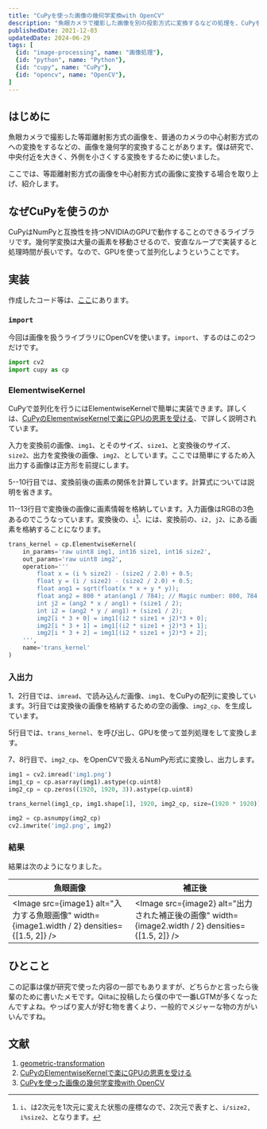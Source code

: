 ```yaml
---
title: "CuPyを使った画像の幾何学変換with OpenCV"
description: "魚眼カメラで撮影した画像を別の投影方式に変換するなどの処理を、CuPyを使って実装します。CuPyを使うことで、高速に処理を実行できます。"
publishedDate: 2021-12-03
updatedDate: 2024-06-29
tags: [
  {id: "image-processing", name: "画像処理"},
  {id: "python", name: "Python"},
  {id: "cupy", name: "CuPy"},
  {id: "opencv", name: "OpenCV"},
]
---
```


## はじめに

魚眼カメラで撮影した等距離射影方式の画像を、普通のカメラの中心射影方式のへの変換をするなどの、画像を幾何学的変換することがあります。僕は研究で、中央付近を大きく、外側を小さくする変換をするために使いました。

ここでは、等距離射影方式の画像を中心射影方式の画像に変換する場合を取り上げ、紹介します。

## なぜCuPyを使うのか

CuPyはNumPyと互換性を持つNVIDIAのGPUで動作することのできるライブラリです。幾何学変換は大量の画素を移動させるので、安直なループで実装すると処理時間が長いです。なので、GPUを使って並列化しようということです。

## 実装

作成したコード等は、[ここ](https://github.com/Daiji256/geometric-transformation/)にあります。

### `import`

今回は画像を扱うライブラリにOpenCVを使います。`import`、するのはこの2つだけです。

```python
import cv2
import cupy as cp
```

### ElementwiseKernel

CuPyで並列化を行うにはElementwiseKernelで簡単に実装できます。詳しくは、[CuPyのElementwiseKernelで楽にGPUの恩恵を受ける](https://qiita.com/bow-of-man/items/e4d8b3a2ca14c54511f1/)、で詳しく説明されています。

入力を変換前の画像、`img1`、とそのサイズ、`size1`、と変換後のサイズ、`size2`、出力を変換後の画像、`img2`、としています。ここでは簡単にするため入出力する画像は正方形を前提にします。

5--10行目では、変換前後の画素の関係を計算しています。計算式については説明を省きます。

11--13行目で変換後の画像に画素情報を格納しています。入力画像はRGBの3色あるのでこうなっています。変換後の、`i`[^i]、には、変換前の、`i2, j2`、にある画素を格納することになります。

[^i]: `i`、は2次元を1次元に変えた状態の座標なので、2次元で表すと、`i/size2, i%size2`、となります。

```python
trans_kernel = cp.ElementwiseKernel(
    in_params='raw uint8 img1, int16 size1, int16 size2',
    out_params='raw uint8 img2',
    operation='''
        float x = (i % size2) - (size2 / 2.0) + 0.5;
        float y = (i / size2) - (size2 / 2.0) + 0.5;
        float ang1 = sqrt(float(x * x + y * y));
        float ang2 = 800 * atan(ang1 / 784); // Magic number: 800, 784
        int j2 = (ang2 * x / ang1) + (size1 / 2);
        int i2 = (ang2 * y / ang1) + (size1 / 2);
        img2[i * 3 + 0] = img1[(i2 * size1 + j2)*3 + 0];
        img2[i * 3 + 1] = img1[(i2 * size1 + j2)*3 + 1];
        img2[i * 3 + 2] = img1[(i2 * size1 + j2)*3 + 2];
    ''',
    name='trans_kernel'
)
```

### 入出力

1、2行目では、`imread`、で読み込んだ画像、`img1`、をCuPyの配列に変換しています。3行目では変換後の画像を格納するための空の画像、`img2_cp`、を生成しています。

5行目では、`trans_kernel`、を呼び出し、GPUを使って並列処理をして変換します。

7、8行目で、`img2_cp`、をOpenCVで扱えるNumPy形式に変換し、出力します。

```python
img1 = cv2.imread('img1.png')
img1_cp = cp.asarray(img1).astype(cp.uint8)
img2_cp = cp.zeros((1920, 1920, 3)).astype(cp.uint8)

trans_kernel(img1_cp, img1.shape[1], 1920, img2_cp, size=(1920 * 1920))

img2 = cp.asnumpy(img2_cp)
cv2.imwrite('img2.png', img2)
```

### 結果

結果は次のようになりました。

| 魚眼画像                                                                                    | 補正後                                                                                            |
| ------------------------------------------------------------------------------------------- | ------------------------------------------------------------------------------------------------- |
| <Image src={image1} alt="入力する魚眼画像" width={image1.width / 2} densities={[1.5, 2]} /> | <Image src={image2} alt="出力された補正後の画像" width={image2.width / 2} densities={[1.5, 2]} /> |

## ひとこと

この記事は僕が研究で使った内容の一部でもありますが、どちらかと言ったら後輩のために書いたメモです。Qiitaに投稿したら僕の中で一番LGTMが多くなったんですよね。やっぱり変人が好む物を書くより、一般的でメジャーな物の方がいいんですね。

## 文献

1. [geometric-transformation](https://github.com/Daiji256/geometric-transformation/)
2. [CuPyのElementwiseKernelで楽にGPUの恩恵を受ける](https://qiita.com/bow-of-man/items/e4d8b3a2ca14c54511f1/)
3. [CuPyを使った画像の幾何学変換with OpenCV](https://qiita.com/Daiji256/items/7fc08524533dc564e844/)

